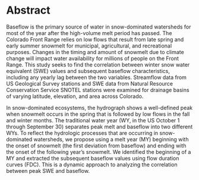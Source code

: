 # Abstract

Baseflow is the primary source of water in snow-dominated watersheds for most of the year after the high-volume melt period has passed. The Colorado Front Range relies on low flows that result from late spring and early summer snowmelt for municipal, agricultural, and recreational purposes. Changes in the timing and amount of snowmelt due to climate change will impact water availability for millions of people on the Front Range. This study seeks to find the correlation between winter snow water equivalent (SWE) values and subsequent baseflow characteristics, including any yearly lag between the two variables. Streamflow data from US Geological Survey stations and SWE data from Natural Resource Conservation Service SNOTEL stations were examined for drainage basins of varying latitude, elevation, and area across Colorado. 

In snow-dominated ecosystems, the hydrograph shows a well-defined peak when snowmelt occurs in the spring that is followed by low flows in the fall and winter months. The traditional water year (WY, in the US October 1 through September 30) separates peak melt and baseflow into two different WYs. To reflect the hydrologic processes that are occurring in snow-dominated watersheds, we propose using a melt year (MY) beginning with the onset of snowmelt (the first deviation from baseflow) and ending with the onset of the following year’s snowmelt. We identified the beginning of a MY and extracted the subsequent baseflow values using flow duration curves (FDC). This is a dynamic approach to analyzing the correlation between peak SWE and baseflow.  